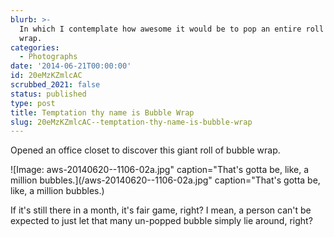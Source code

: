 ```yaml
---
blurb: >-
  In which I contemplate how awesome it would be to pop an entire roll of bubble
  wrap.
categories:
  - Photographs
date: '2014-06-21T00:00:00'
id: 20eMzKZmlcAC
scrubbed_2021: false
status: published
type: post
title: Temptation thy name is Bubble Wrap
slug: 20eMzKZmlcAC--temptation-thy-name-is-bubble-wrap
---
```


Opened an office closet to discover this giant roll of bubble wrap.

![Image: aws-20140620--1106-02a.jpg" caption="That's gotta be, like, a million bubbles.](/aws-20140620--1106-02a.jpg" caption="That's gotta be, like, a million bubbles.) 

If it's still there in a month, it's fair game, right? I mean, a person can't be expected to just let that many un-popped bubble simply lie around, right?
